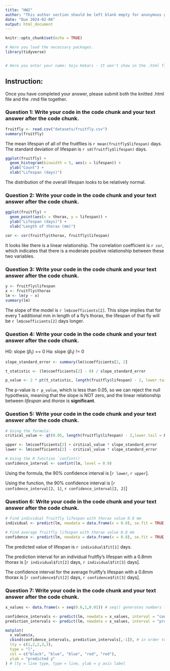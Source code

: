 ```yaml
---
title: "HW2"
author: "This author section should be left blank empty for anonymous grading"
date: "Due 2024-02-06"
output: html_document
---
```


```r
knitr::opts_chunk$set(echo = TRUE)

# Here you load the necessary packages.  
library(tidyverse)


# Here you enter your name: Soju Hokari - It won't show in the .html file but show in the .rmd file. 
```

## Instruction: 
Once you have completed your answer, please submit both the knitted .html file and the .rmd file together.

### Question 1: Write your code in the code chunk and your text answer after the code chunk.

```r
fruitfly <- read.csv("datasets/fruitfly.csv")
summary(fruitfly)
```
The mean lifespan of all of the fruitflies is `r mean(fruitfly$lifespan)` days. The standard deviation of lifespan is `r sd(fruitfly$lifespan)` days.

```r
ggplot(fruitfly) +
  geom_histogram(binwidth = 5, aes(x = lifespan)) +
  ylab("Count") +
  xlab("Lifespan (days)")
```

The distribution of the overall lifespan looks to be relatively normal.


### Question 2: Write your code in the code chunk and your text answer after the code chunk.

```r
ggplot(fruitfly) +
  geom_point(aes(x = thorax, y = lifespan)) +
  ylab("Lifespan (days)") +
  xlab("Length of thorax (mm)")

cor <- cor(fruitfly$thorax, fruitfly$lifespan)
```
It looks like there is a linear relationship. The correlation coefficient is `r cor`, which indicates that there is a moderate positive relationship between these two variables.

### Question 3: Write your code in the code chunk and your text answer after the code chunk.

```r
y <- fruitfly$lifespan
x <- fruitfly$thorax
lm <- lm(y ~ x)
summary(lm)
```

The slope of the model is `r lm$coefficients[2]`. This slope implies that for every 1 additional mm in length of a fly's thorax, the lifespan of that fly will be `r lm$coefficients[2]` days longer.

### Question 4: Write your code in the code chunk and your text answer after the code chunk.

H0: slope ($\beta_1$) == 0
Ha: slope ($\beta_1$) != 0

```r
slope_standard_error <- summary(lm)$coefficients[2, 2]

t_statistic <- (lm$coefficients[2] - 0) / slope_standard_error

p_value <- 2 * pt(t_statistic, length(fruitfly$lifespan) - 2, lower.tail = F)
```

The p-value is `r p_value`, which is less than 0.05, so we can reject the null hypothesis, meaning that the slope is NOT zero, and the linear relationship between _lifespan_ and _thorax_ is **significant**.

### Question 5: Write your code in the code chunk and your text answer after the code chunk.

```r
# Using the formula:
critical_value <- qt(0.05, length(fruitfly$lifespan) - 2,lower.tail = F) # Find the critical value for 95% CI

upper <- lm$coefficients[2] + critical_value * slope_standard_error
lower <- lm$coefficients[2] - critical_value * slope_standard_error

# Using the R function `confint()`
confidence_interval <- confint(lm, level = 0.9)
```

Using the formula, the 90% confidence interval is [`r lower`, `r upper`].

Using the function, the 90% confidence interval is [`r confidence_interval[2, 1]`, `r confidence_interval[2, 2]`]

### Question 6: Write your code in the code chunk and your text answer after the code chunk.


```r
# Find individual fruitfly lifespan with thorax value 0.8 mm
individual <- predict(lm, newdata = data.frame(x = 0.8), se.fit = TRUE, interval = "prediction")

# Find average fruitfly lifespan with thorax value 0.8 mm
confidence <- predict(lm, newdata = data.frame(x = 0.8), se.fit = TRUE, interval = "confidence")
```

The predicted value of lifespan is `r individual$fit[1]` days.

The prediction interval for an individual fruitfly's lifespan with a 0.8mm thorax is [`r individual$fit[2]` days, `r individual$fit[3]` days].

The confidence interval for the average fruitfly's lifespan with a 0.8mm thorax is [`r confidence$fit[2]` days, `r confidence$fit[3]` days].

### Question 7: Write your code in the code chunk and your text answer after the code chunk.

```r
x_values <- data.frame(x = seq(0.6,1,0.01)) # seq() generates numbers from 10 to 90 by increments of 5

confidence_intervals <- predict(lm, newdata = x_values, interval = "confidence")
prediction_intervals <- predict(lm, newdata = x_values, interval = "prediction")

matplot(
  x_values$x,
  cbind(confidence_intervals, prediction_intervals[,-1]), # in order to avoid having two `fit` columns, we will extract the `fit` column from prediction_intervals
  lty = c(1,2,2,3,3),
  type = "l",
  col = c("black", "blue", "blue", "red", "red"),
  ylab = "predicted y"
) # lty = line type, type = line, ylab = y axis label
```

